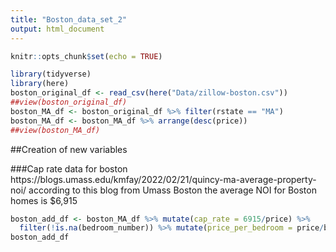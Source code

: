 ```yaml
---
title: "Boston_data_set_2"
output: html_document
---
```


```r
knitr::opts_chunk$set(echo = TRUE)
```

```r
library(tidyverse)
library(here)
boston_original_df <- read_csv(here("Data/zillow-boston.csv"))
##view(boston_original_df)
boston_MA_df <- boston_original_df %>% filter(rstate == "MA")
boston_MA_df <- boston_MA_df %>% arrange(desc(price))
##view(boston_MA_df)
```

##Creation of new variables

###Cap rate data for boston
https://blogs.umass.edu/kmfay/2022/02/21/quincy-ma-average-property-noi/
according to this blog from Umass Boston the average NOI for Boston homes is $6,915

```r
boston_add_df <- boston_MA_df %>% mutate(cap_rate = 6915/price) %>%
  filter(!is.na(bedroom_number)) %>% mutate(price_per_bedroom = price/bedroom_number)
boston_add_df
```
